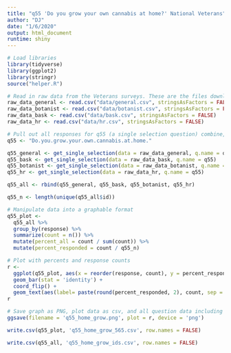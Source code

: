 ```yaml
---
title: "q55 'Do you grow your own cannabis at home?' National Veterans"
author: "DJ"
date: "1/6/2020"
output: html_document
runtime: shiny
---
```


```r
# Load libraries
library(tidyverse)
library(ggplot2)
library(stringr)
source("helper.R")
```

```r
# Read in raw data from the Veterans surveys. These are the files downloaded from survey monkey saved as a .csv
raw_data_general <- read.csv("data/general.csv", stringsAsFactors = FALSE)
raw_data_botanist <- read.csv("data/botanist.csv", stringsAsFactors = FALSE)
raw_data_bask <- read.csv("data/bask.csv", stringsAsFactors = FALSE)
raw_data_hr <- read.csv("data/hr.csv", stringsAsFactors = FALSE)
```

```r
# Pull out all responses for q55 (a single selection question) combine, then determine 'question n'
q55 <- "Do.you.grow.your.own.cannabis.at.home."

q55_general <- get_single_selection(data = raw_data_general, q.name = q55)
q55_bask <- get_single_selection(data = raw_data_bask, q.name = q55)
q55_botanist <- get_single_selection(data = raw_data_botanist, q.name = q55)
q55_hr <- get_single_selection(data = raw_data_hr, q.name = q55)

q55_all <- rbind(q55_general, q55_bask, q55_botanist, q55_hr)

q55_n <- length(unique(q55_all$id))
```

```r
# Manipulate data into a graphable format
q55_plot <- 
  q55_all %>%
  group_by(response) %>%
  summarize(count = n()) %>%
  mutate(percent_all = count / sum(count)) %>%
  mutate(percent_responded = count / q55_n)
```

```r
# Plot with percents and response counts
r <- 
  ggplot(q55_plot, aes(x = reorder(response, count), y = percent_responded)) +
  geom_bar(stat = 'identity') +
  coord_flip() +
  geom_text(aes(label= paste(round(percent_responded, 2), count, sep = "***")))
r
```

```r
# Save graph as PNG, plot data as csv, and all question data including response IDs as csv (save question n and N at end of plot file as "_x.x")
ggsave(filename = 'q55_home_grow.png', plot = r, device = 'png')

write.csv(q55_plot, 'q55_home_grow_565.csv', row.names = FALSE)

write.csv(q55_all, 'q55_home_grow_ids.csv', row.names = FALSE)
```
